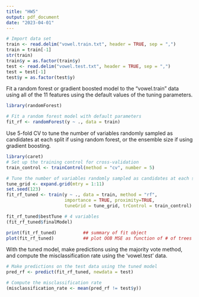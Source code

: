 ```yaml
---
title: "HW5"
output: pdf_document
date: "2023-04-01"
---
```


```r
# Import data set 
train <- read.delim("vowel.train.txt", header = TRUE, sep = ",")
train = train[-1]
str(train)
train$y = as.factor(train$y)
test <- read.delim("vowel.test.txt", header = TRUE, sep = ",")
test = test[-1]
test$y = as.factor(test$y)
```

Fit a random forest or gradient boosted model to the “vowel.train” data using all of the 11 features using the default values of the tuning parameters.

```r
library(randomForest)

# Fit a random forest model with default parameters
fit_rf <- randomForest(y ~ ., data = train)
```

Use 5-fold CV to tune the number of variables randomly sampled as candidates at each split if using random forest, or the ensemble size if using gradient boosting.

```r
library(caret)
# Set up the training control for cross-validation
train_control <- trainControl(method = "cv", number = 5)

# Tune the number of variables randomly sampled as candidates at each split
tune_grid <- expand.grid(mtry = 1:11)
set.seed(123)
fit_rf_tuned <- train(y ~ ., data = train, method = "rf",
                      importance = TRUE, proximity=TRUE,
                      tuneGrid = tune_grid, trControl = train_control)

fit_rf_tuned$bestTune # 4 variables
(fit_rf_tuned$finalModel)

print(fit_rf_tuned)          ## summary of fit object
plot(fit_rf_tuned)           ## plot OOB MSE as function of # of trees
```

With the tuned model, make predictions using the majority vote method, and compute the misclassification rate using the ‘vowel.test’ data.
```r
# Make predictions on the test data using the tuned model
pred_rf <- predict(fit_rf_tuned, newdata = test)

# Compute the misclassification rate
(misclassification_rate <- mean(pred_rf != test$y))
```
